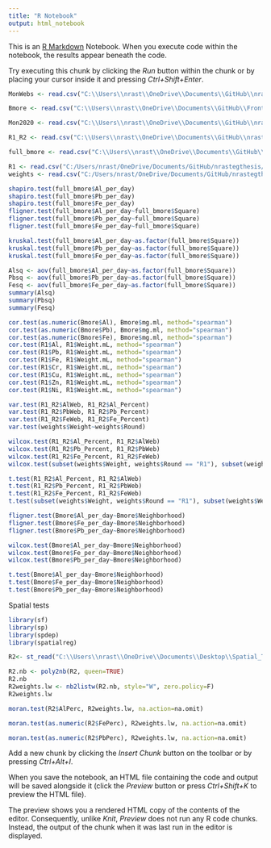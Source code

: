 ```yaml
---
title: "R Notebook"
output: html_notebook
---
```


This is an [R Markdown](http://rmarkdown.rstudio.com) Notebook. When you execute code within the notebook, the results appear beneath the code. 

Try executing this chunk by clicking the *Run* button within the chunk or by placing your cursor inside it and pressing *Ctrl+Shift+Enter*. 

```r
MonWebs <- read.csv("C:\\Users\\nrast\\OneDrive\\Documents\\GitHub\\nrastegthesis\\Air_Mon_Recalculate.csv")

Bmore <- read.csv("C:\\Users\\nrast\\OneDrive\\Documents\\GitHub\\FrontiersInEcologyPaper\\R2_Recalculate.csv")

Mon2020 <- read.csv("C:\\Users\\nrast\\OneDrive\\Documents\\GitHub\\nrastegthesis\\Monitor2020wRatios.csv")

R1_R2 <- read.csv("C:\\Users\\nrast\\OneDrive\\Documents\\GitHub\\nrastegthesis\\R2_R1_final.csv")

full_bmore <- read.csv("C:\\Users\\nrast\\OneDrive\\Documents\\GitHub\\nrastegthesis\\R2_Recalculate_full.csv")

R1 <- read.csv("C:/Users/nrast/OneDrive/Documents/GitHub/nrastegthesis/E_R1_Normalized.csv")
weights <- read.csv("C:/Users/nrast/OneDrive/Documents/GitHub/nrastegthesis/Fullweights.csv")
```

```r
shapiro.test(full_bmore$Al_per_day)
shapiro.test(full_bmore$Pb_per_day)
shapiro.test(full_bmore$Fe_per_day)
fligner.test(full_bmore$Al_per_day~full_bmore$Square)
fligner.test(full_bmore$Pb_per_day~full_bmore$Square)
fligner.test(full_bmore$Fe_per_day~full_bmore$Square)
```

```r
kruskal.test(full_bmore$Al_per_day~as.factor(full_bmore$Square))
kruskal.test(full_bmore$Pb_per_day~as.factor(full_bmore$Square))
kruskal.test(full_bmore$Fe_per_day~as.factor(full_bmore$Square))
```

```r
Alsq <- aov(full_bmore$Al_per_day~as.factor(full_bmore$Square))
Pbsq <- aov(full_bmore$Pb_per_day~as.factor(full_bmore$Square))
Fesq <- aov(full_bmore$Fe_per_day~as.factor(full_bmore$Square))
summary(Alsq)
summary(Pbsq)
summary(Fesq)
```

```r
cor.test(as.numeric(Bmore$Al), Bmore$mg.ml, method="spearman")
cor.test(as.numeric(Bmore$Pb), Bmore$mg.ml, method="spearman")
cor.test(as.numeric(Bmore$Fe), Bmore$mg.ml, method="spearman")
cor.test(R1$Al, R1$Weight.mL, method="spearman")
cor.test(R1$Pb, R1$Weight.mL, method="spearman")
cor.test(R1$Fe, R1$Weight.mL, method="spearman")
cor.test(R1$Cr, R1$Weight.mL, method="spearman")
cor.test(R1$Cu, R1$Weight.mL, method="spearman")
cor.test(R1$Zn, R1$Weight.mL, method="spearman")
cor.test(R1$Ni, R1$Weight.mL, method="spearman")
```

```r
var.test(R1_R2$AlWeb, R1_R2$Al_Percent)
var.test(R1_R2$PbWeb, R1_R2$Pb_Percent)
var.test(R1_R2$FeWeb, R1_R2$Fe_Percent)
var.test(weights$Weight~weights$Round)
```

```r
wilcox.test(R1_R2$Al_Percent, R1_R2$AlWeb)
wilcox.test(R1_R2$Pb_Percent, R1_R2$PbWeb)
wilcox.test(R1_R2$Fe_Percent, R1_R2$FeWeb)
wilcox.test(subset(weights$Weight, weights$Round == "R1"), subset(weights$Weight, weights$Round == "R2"))
```
```r
t.test(R1_R2$Al_Percent, R1_R2$AlWeb)
t.test(R1_R2$Pb_Percent, R1_R2$PbWeb)
t.test(R1_R2$Fe_Percent, R1_R2$FeWeb)
t.test(subset(weights$Weight, weights$Round == "R1"), subset(weights$Weight, weights$Round == "R2"))
```
```r
fligner.test(Bmore$Al_per_day~Bmore$Neighborhood)
fligner.test(Bmore$Fe_per_day~Bmore$Neighborhood)
fligner.test(Bmore$Pb_per_day~Bmore$Neighborhood)
```
```r
wilcox.test(Bmore$Al_per_day~Bmore$Neighborhood)
wilcox.test(Bmore$Fe_per_day~Bmore$Neighborhood)
wilcox.test(Bmore$Pb_per_day~Bmore$Neighborhood)
```

```r
t.test(Bmore$Al_per_day~Bmore$Neighborhood)
t.test(Bmore$Fe_per_day~Bmore$Neighborhood)
t.test(Bmore$Pb_per_day~Bmore$Neighborhood)
```

Spatial tests
```r
library(sf)
library(sp)
library(spdep)
library(spatialreg)
```
```r
R2<- st_read("C:\\Users\\nrast\\OneDrive\\Documents\\Desktop\\Spatial_Thesis\\Spatial_Data\\StudySqsFULL.shp")
```
```r
R2.nb <- poly2nb(R2, queen=TRUE)
R2.nb
R2weights.lw <- nb2listw(R2.nb, style="W", zero.policy=F)
R2weights.lw
```

```r
moran.test(R2$AlPerc, R2weights.lw, na.action=na.omit)
```


```r
moran.test(as.numeric(R2$FePerc), R2weights.lw, na.action=na.omit)
```

```r
moran.test(as.numeric(R2$PbPerc), R2weights.lw, na.action=na.omit)
```


Add a new chunk by clicking the *Insert Chunk* button on the toolbar or by pressing *Ctrl+Alt+I*.

When you save the notebook, an HTML file containing the code and output will be saved alongside it (click the *Preview* button or press *Ctrl+Shift+K* to preview the HTML file).

The preview shows you a rendered HTML copy of the contents of the editor. Consequently, unlike *Knit*, *Preview* does not run any R code chunks. Instead, the output of the chunk when it was last run in the editor is displayed.

